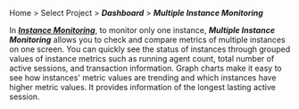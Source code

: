 Home > Select Project > **_Dashboard_** > **_Multiple Instance Monitoring_**

In **_[Instance Monitoring](instance-monitoring)_**, to monitor only one instance, **_Multiple Instance Monitoring_** allows you to check and compare metrics of multiple instances on one screen. You can quickly see the status of instances through grouped values of instance metrics such as running agent count, total number of active sessions, and transaction information. Graph charts make it easy to see how instances' metric values are trending and which instances have higher metric values. It provides information of the longest lasting active session.

